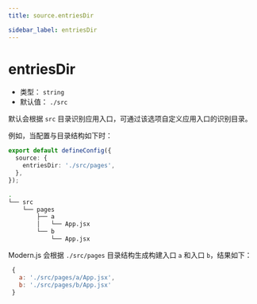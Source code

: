```yaml
---
title: source.entriesDir

sidebar_label: entriesDir
---
```

# entriesDir

- 类型： `string`
- 默认值： `./src`

默认会根据 `src` 目录识别应用入口，可通过该选项自定义应用入口的识别目录。

例如，当配置与目录结构如下时：

```ts title="modern.config.ts"
export default defineConfig({
  source: {
    entriesDir: './src/pages',
  },
});
```

```bash title="项目目录结构"
.
└── src
    └── pages
        ├── a
        │   └── App.jsx
        └── b
            └── App.jsx
```

Modern.js 会根据 `./src/pages` 目录结构生成构建入口 `a` 和入口 `b`，结果如下：

```js
 {
   a: './src/pages/a/App.jsx',
   b: './src/pages/b/App.jsx'
 }
```

